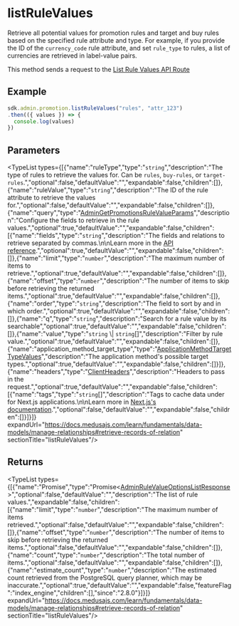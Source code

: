 
# listRuleValues

Retrieve all potential values for promotion rules and target and buy rules based on the specified rule attribute and type.
For example, if you provide the ID of the `currency_code` rule attribute, and set `rule_type` to rules,
a list of currencies are retrieved in label-value pairs.

This method sends a request to the
[List Rule Values API Route](https://docs.medusajs.com/api/admin#promotions\_getpromotionsrulevalueoptionsrule\_typerule\_attribute\_id)

## Example

```ts
sdk.admin.promotion.listRuleValues("rules", "attr_123")
.then(({ values }) => {
  console.log(values)
})
```

## Parameters

<TypeList types={[{"name":"ruleType","type":"`string`","description":"The type of rules to retrieve the values for. Can be `rules`, `buy-rules`, or `target-rules`.","optional":false,"defaultValue":"","expandable":false,"children":[]},{"name":"ruleValue","type":"`string`","description":"The ID of the rule attribute to retrieve the values for.","optional":false,"defaultValue":"","expandable":false,"children":[]},{"name":"query","type":"[AdminGetPromotionsRuleValueParams](../../../../../types/HttpTypes/interfaces/types.HttpTypes.AdminGetPromotionsRuleValueParams/page.mdx)","description":"Configure the fields to retrieve in the rule values.","optional":true,"defaultValue":"","expandable":false,"children":[{"name":"fields","type":"`string`","description":"The fields and relations to retrieve separated by commas.\n\nLearn more in the [API reference](https://docs.medusajs.com/api/store#select-fields-and-relations).","optional":true,"defaultValue":"","expandable":false,"children":[]},{"name":"limit","type":"`number`","description":"The maximum number of items to retrieve.","optional":true,"defaultValue":"","expandable":false,"children":[]},{"name":"offset","type":"`number`","description":"The number of items to skip before retrieving the returned items.","optional":true,"defaultValue":"","expandable":false,"children":[]},{"name":"order","type":"`string`","description":"The field to sort by and in which order.","optional":true,"defaultValue":"","expandable":false,"children":[]},{"name":"q","type":"`string`","description":"Search for a rule value by its searchable","optional":true,"defaultValue":"","expandable":false,"children":[]},{"name":"value","type":"`string` \\| `string`[]","description":"Filter by rule value.","optional":true,"defaultValue":"","expandable":false,"children":[]},{"name":"application_method_target_type","type":"[ApplicationMethodTargetTypeValues](../../../../../promotion/types/promotion.ApplicationMethodTargetTypeValues/page.mdx)","description":"The application method's possible target types.","optional":true,"defaultValue":"","expandable":false,"children":[]}]},{"name":"headers","type":"[ClientHeaders](../../../types/js_sdk.admin.ClientHeaders/page.mdx)","description":"Headers to pass in the request.","optional":true,"defaultValue":"","expandable":false,"children":[{"name":"tags","type":"`string`[]","description":"Tags to cache data under for Next.js applications.\n\nLearn more in [Next.js's documentation](https://nextjs.org/docs/app/building-your-application/caching#fetch-optionsnexttags-and-revalidatetag).","optional":false,"defaultValue":"","expandable":false,"children":[]}]}]} expandUrl="https://docs.medusajs.com/learn/fundamentals/data-models/manage-relationships#retrieve-records-of-relation" sectionTitle="listRuleValues"/>

## Returns

<TypeList types={[{"name":"Promise","type":"Promise&#60;[AdminRuleValueOptionsListResponse](../../../../../types/HttpTypes/types/types.HttpTypes.AdminRuleValueOptionsListResponse/page.mdx)&#62;","optional":false,"defaultValue":"","description":"The list of rule values.","expandable":false,"children":[{"name":"limit","type":"`number`","description":"The maximum number of items retrieved.","optional":false,"defaultValue":"","expandable":false,"children":[]},{"name":"offset","type":"`number`","description":"The number of items to skip before retrieving the returned items.","optional":false,"defaultValue":"","expandable":false,"children":[]},{"name":"count","type":"`number`","description":"The total number of items.","optional":false,"defaultValue":"","expandable":false,"children":[]},{"name":"estimate_count","type":"`number`","description":"The estimated count retrieved from the PostgreSQL query planner, which may be inaccurate.","optional":true,"defaultValue":"","expandable":false,"featureFlag":"index_engine","children":[],"since":"2.8.0"}]}]} expandUrl="https://docs.medusajs.com/learn/fundamentals/data-models/manage-relationships#retrieve-records-of-relation" sectionTitle="listRuleValues"/>
